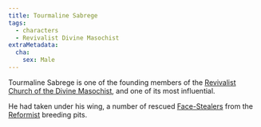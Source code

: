 ```yaml
---
title: Tourmaline Sabrege
tags:
  - characters
  - Revivalist Divine Masochist
extraMetadata:
  cha:
    sex: Male
---
```



Tourmaline Sabrege is one of the founding members of the [Revivalist Church of the Divine Masochist](../religions/divine-masochism/revivalist/index.mdx), and one of its most influential.

He had taken under his wing, a number of rescued [Face-Stealers](../species/face-stealer.mdx) from the [Reformist](../religions/divine-masochism/reformist/index.mdx) breeding pits.
